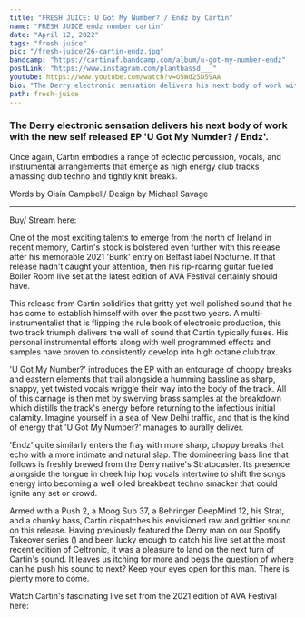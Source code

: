 ---
title: "FRESH JUICE: U Got My Number? / Endz by Cartin"
name: "FRESH JUICE endz number cartin"
date: "April 12, 2022"
tags: "fresh juice"
pic: "/fresh-juice/26-cartin-endz.jpg"
bandcamp: "https://cartinaf.bandcamp.com/album/u-got-my-number-endz"
postLink: "https://www.instagram.com/plantbassd___"
youtube: https://www.youtube.com/watch?v=O5Wd25D59AA
bio: "The Derry electronic sensation delivers his next body of work with the new self released EP 'U Got My Numder? / Endz'"
path: fresh-juice
---

### The Derry electronic sensation delivers his next body of work with the new self released EP 'U Got My Numder? / Endz'.

Once again, Cartin embodies a range of eclectic percussion, vocals, and instrumental arrangements that emerge as high energy club tracks amassing dub techno and tightly knit breaks.

<p className="smallText">Words by Oisín Campbell/ Design by Michael Savage</p>

<hr />

<BandCamp src="album=3970291942" />

Buy/ Stream here: <HoverLink url="cartinaf.bandcamp.com/album/u-got-my-number-endz" external inline />

One of the most exciting talents to emerge from the north of Ireland in recent memory, Cartin's stock is bolstered even further with this release after his memorable 2021 'Bunk' entry on Belfast label Nocturne. If that release hadn't caught your attention, then his rip-roaring guitar fuelled Boiler Room live set at the latest edition of AVA Festival certainly should have.

This release from Cartin solidifies that gritty yet well polished sound that he has come to establish himself with over the past two years. A multi-instrumentalist that is flipping the rule book of electronic production, this two track triumph delivers the wall of sound that Cartin typically fuses. His personal instrumental efforts along with well programmed effects and samples have proven to consistently develop into high octane club trax.

<Picture src="/fresh-juice/26-cartin.jpg" alt="cartin cover pic" size={1200} />

'U Got My Number?' introduces the EP with an entourage of choppy breaks and eastern elements that trail alongside a humming bassline as sharp, snappy, yet twisted vocals wriggle their way into the body of the track. All of this carnage is then met by swerving brass samples at the breakdown which distills the track's energy before returning to the infectious initial calamity. Imagine yourself in a sea of New Delhi traffic, and that is the kind of energy that 'U Got My Number?' manages to aurally deliver.

'Endz' quite similarly enters the fray with more sharp, choppy breaks that echo with a more intimate and natural slap. The domineering bass line that follows is freshly brewed from the Derry native's Stratocaster. Its presence alongside the tongue in cheek hip hop vocals intertwine to shift the songs energy into becoming a well oiled breakbeat techno smacker that could ignite any set or crowd.

<Picture src="/fresh-juice/26-cartin-2.jpg" alt="cartin 2nd cover pic" size={1200} />

Armed with a Push 2, a Moog Sub 37, a Behringer DeepMind 12, his Strat, and a chunky bass, Cartin dispatches his envisioned raw and grittier sound on this release. Having previously featured the Derry man on our Spotify Takeover series (<HoverLink url="www.plantbassd.com/takeovers/cartin-14-10-21" external inline />) and been lucky enough to catch his live set at the most recent edition of Celtronic, it was a pleasure to land on the next turn of Cartin's sound. It leaves us itching for more and begs the question of where can he push his sound to next? Keep your eyes open for this man. There is plenty more to come.

Watch Cartin's fascinating live set from the 2021 edition of AVA Festival here:
